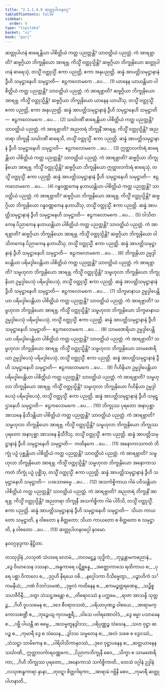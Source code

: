 ```yaml
---
title: "2.1.1.4.9 ဆတ္တုပါဟနဝဂ္ဂ"
tableOfContents: false
sidebar:
  order: 9
type: "tipitaka"
basket: "vi"
book: "pari"
---
```



<DynamicBreadcrumb />

<Division number="226" book="pari" e="ch" v="5" p="121">

<Paragraph number="809" book="pari">
ဆတ္တုပါဟနံ ဓာရေန္တိယာ ပါစိတ္တိယံ ကတ္ထ ပညတ္တန္တိ? သာဝတ္ထိယံ ပညတ္တံ. ကံ အာရဗ္ဘာတိ? ဆဗ္ဗဂ္ဂိယာ ဘိက္ခုနိယော အာရဗ္ဘ. ကိသ္မိံ ဝတ္ထုသ္မိန္တိ? ဆဗ္ဗဂ္ဂိယာ ဘိက္ခုနိယော ဆတ္တုပါဟနံ ဓာရေသုံ, တသ္မိံ ဝတ္ထုသ္မိံ. ဧကာ ပညတ္တိ, ဧကာ အနုပညတ္တိ. ဆန္နံ အာပတ္တိသမုဋ္ဌာနာနံ ဒွီဟိ သမုဋ္ဌာနေဟိ သမုဋ္ဌာတိ—  ဧဠကလောမကေ …ပေ… . (1)
</Paragraph>

<Paragraph number="810" book="pari">
ယာနေန ယာယန္တိယာ ပါစိတ္တိယံ ကတ္ထ ပညတ္တန္တိ? သာဝတ္ထိယံ ပညတ္တံ. ကံ အာရဗ္ဘာတိ? ဆဗ္ဗဂ္ဂိယာ ဘိက္ခုနိယော အာရဗ္ဘ. ကိသ္မိံ ဝတ္ထုသ္မိန္တိ? ဆဗ္ဗဂ္ဂိယာ ဘိက္ခုနိယော ယာနေန ယာယိံသု, တသ္မိံ ဝတ္ထုသ္မိံ. ဧကာ ပညတ္တိ, ဧကာ အနုပညတ္တိ. ဆန္နံ အာပတ္တိသမုဋ္ဌာနာနံ ဒွီဟိ သမုဋ္ဌာနေဟိ သမုဋ္ဌာတိ—  ဧဠကလောမကေ …ပေ… . (2)
</Paragraph>

<Paragraph number="811" book="pari">
သင်္ဃာဏိံ ဓာရေန္တိယာ ပါစိတ္တိယံ ကတ္ထ ပညတ္တန္တိ? သာဝတ္ထိယံ ပညတ္တံ. ကံ အာရဗ္ဘာတိ? အညတရံ ဘိက္ခုနိံ အာရဗ္ဘ. ကိသ္မိံ ဝတ္ထုသ္မိန္တိ? အညတရာ ဘိက္ခုနီ သင်္ဃာဏိံ ဓာရေသိ, တသ္မိံ ဝတ္ထုသ္မိံ. ဧကာ ပညတ္တိ. ဆန္နံ အာပတ္တိသမုဋ္ဌာနာနံ ဒွီဟိ သမုဋ္ဌာနေဟိ သမုဋ္ဌာတိ—  ဧဠကလောမကေ …ပေ… . (3)
</Paragraph>

<Paragraph number="812" book="pari">
ဣတ္ထာလင်္ကာရံ ဓာရေန္တိယာ ပါစိတ္တိယံ ကတ္ထ ပညတ္တန္တိ? သာဝတ္ထိယံ ပညတ္တံ. ကံ အာရဗ္ဘာတိ? ဆဗ္ဗဂ္ဂိယာ ဘိက္ခုနိယော အာရဗ္ဘ. ကိသ္မိံ ဝတ္ထုသ္မိန္တိ? ဆဗ္ဗဂ္ဂိယာ ဘိက္ခုနိယော ဣတ္ထာလင်္ကာရံ ဓာရေသုံ, တသ္မိံ ဝတ္ထုသ္မိံ. ဧကာ ပညတ္တိ. ဆန္နံ အာပတ္တိသမုဋ္ဌာနာနံ ဒွီဟိ သမုဋ္ဌာနေဟိ သမုဋ္ဌာတိ—  ဧဠကလောမကေ …ပေ… . (4)
</Paragraph>

<Paragraph number="813" book="pari">
ဂန္ဓဝဏ္ဏကေန နဟာယန္တိယာ ပါစိတ္တိယံ ကတ္ထ ပညတ္တန္တိ? သာဝတ္ထိယံ ပညတ္တံ. ကံ အာရဗ္ဘာတိ? ဆဗ္ဗဂ္ဂိယာ ဘိက္ခုနိယော အာရဗ္ဘ. ကိသ္မိံ ဝတ္ထုသ္မိန္တိ? ဆဗ္ဗဂ္ဂိယာ ဘိက္ခုနိယော ဂန္ဓဝဏ္ဏကေန နဟာယိံသု, တသ္မိံ ဝတ္ထုသ္မိံ. ဧကာ ပညတ္တိ. ဆန္နံ အာပတ္တိသမုဋ္ဌာနာနံ ဒွီဟိ သမုဋ္ဌာနေဟိ သမုဋ္ဌာတိ—  ဧဠကလောမကေ …ပေ… . (5)
</Paragraph>

<Paragraph number="814" book="pari">
ဝါသိတကေန ပိညာကေန နဟာယန္တိယာ ပါစိတ္တိယံ ကတ္ထ ပညတ္တန္တိ? သာဝတ္ထိယံ ပညတ္တံ. ကံ အာရဗ္ဘာတိ? ဆဗ္ဗဂ္ဂိယာ ဘိက္ခုနိယော အာရဗ္ဘ. ကိသ္မိံ ဝတ္ထုသ္မိန္တိ? ဆဗ္ဗဂ္ဂိယာ ဘိက္ခုနိယော ဝါသိတကေန ပိညာကေန နဟာယိံသု, တသ္မိံ ဝတ္ထုသ္မိံ. ဧကာ ပညတ္တိ. ဆန္နံ အာပတ္တိသမုဋ္ဌာနာနံ ဒွီဟိ သမုဋ္ဌာနေဟိ သမုဋ္ဌာတိ—  ဧဠကလောမကေ …ပေ… . (6)
</Paragraph>

<Paragraph number="815" book="pari">
ဘိက္ခုနိယာ ဥမ္မဒ္ဒါပေန္တိယာ ပရိမဒ္ဒါပေန္တိယာ ပါစိတ္တိယံ ကတ္ထ ပညတ္တန္တိ? သာဝတ္ထိယံ ပညတ္တံ. ကံ အာရဗ္ဘာတိ? သမ္ဗဟုလာ ဘိက္ခုနိယော အာရဗ္ဘ. ကိသ္မိံ ဝတ္ထုသ္မိန္တိ? သမ္ဗဟုလာ ဘိက္ခုနိယော ဘိက္ခုနိယာ ဥမ္မဒ္ဒါပေသုံ ပရိမဒ္ဒါပေသုံ, တသ္မိံ ဝတ္ထုသ္မိံ. ဧကာ ပညတ္တိ. ဆန္နံ အာပတ္တိသမုဋ္ဌာနာနံ ဒွီဟိ သမုဋ္ဌာနေဟိ သမုဋ္ဌာတိ—  ဧဠကလောမကေ …ပေ… . (7)
</Paragraph>

<Paragraph number="816" book="pari">
သိက္ခမာနာယ ဥမ္မဒ္ဒါပေန္တိယာ ပရိမဒ္ဒါပေန္တိယာ ပါစိတ္တိယံ ကတ္ထ ပညတ္တန္တိ? သာဝတ္ထိယံ ပညတ္တံ. ကံ အာရဗ္ဘာတိ? သမ္ဗဟုလာ ဘိက္ခုနိယော အာရဗ္ဘ. ကိသ္မိံ ဝတ္ထုသ္မိန္တိ? သမ္ဗဟုလာ ဘိက္ခုနိယော သိက္ခမာနာယ ဥမ္မဒ္ဒါပေသုံ ပရိမဒ္ဒါပေသုံ, တသ္မိံ ဝတ္ထုသ္မိံ. ဧကာ ပညတ္တိ. ဆန္နံ အာပတ္တိသမုဋ္ဌာနာနံ ဒွီဟိ သမုဋ္ဌာနေဟိ သမုဋ္ဌာတိ—  ဧဠကလောမကေ …ပေ… . (8)
</Paragraph>

<Paragraph number="817" book="pari">
သာမဏေရိယာ ဥမ္မဒ္ဒါပေန္တိယာ ပရိမဒ္ဒါပေန္တိယာ ပါစိတ္တိယံ ကတ္ထ ပညတ္တန္တိ? သာဝတ္ထိယံ ပညတ္တံ. ကံ အာရဗ္ဘာတိ? သမ္ဗဟုလာ ဘိက္ခုနိယော အာရဗ္ဘ. ကိသ္မိံ ဝတ္ထုသ္မိန္တိ? သမ္ဗဟုလာ ဘိက္ခုနိယော သာမဏေရိယာ ဥမ္မဒ္ဒါပေသုံ ပရိမဒ္ဒါပေသုံ, တသ္မိံ ဝတ္ထုသ္မိံ. ဧကာ ပညတ္တိ. ဆန္နံ အာပတ္တိသမုဋ္ဌာနာနံ ဒွီဟိ သမုဋ္ဌာနေဟိ သမုဋ္ဌာတိ—  ဧဠကလောမကေ …ပေ… . (9)
</Paragraph>

<Paragraph number="818" book="pari">
ဂိဟိနိယာ ဥမ္မဒ္ဒါပေန္တိယာ ပရိမဒ္ဒါပေန္တိယာ ပါစိတ္တိယံ ကတ္ထ ပညတ္တန္တိ? သာဝတ္ထိယံ ပညတ္တံ. ကံ အာရဗ္ဘာတိ? သမ္ဗဟုလာ ဘိက္ခုနိယော အာရဗ္ဘ. ကိသ္မိံ ဝတ္ထုသ္မိန္တိ? သမ္ဗဟုလာ ဘိက္ခုနိယော ဂိဟိနိယာ ဥမ္မဒ္ဒါပေသုံ ပရိမဒ္ဒါပေသုံ, တသ္မိံ ဝတ္ထုသ္မိံ. ဧကာ ပညတ္တိ. ဆန္နံ အာပတ္တိသမုဋ္ဌာနာနံ ဒွီဟိ သမုဋ္ဌာနေဟိ သမုဋ္ဌာတိ—  ဧဠကလောမကေ …ပေ… . (10)
</Paragraph>

<Paragraph number="819" book="pari">
ဘိက္ခုဿ ပုရတော အနာပုစ္ဆာ အာသနေ နိသီဒန္တိယာ ပါစိတ္တိယံ ကတ္ထ ပညတ္တန္တိ? သာဝတ္ထိယံ ပညတ္တံ. ကံ အာရဗ္ဘာတိ? သမ္ဗဟုလာ ဘိက္ခုနိယော အာရဗ္ဘ. ကိသ္မိံ ဝတ္ထုသ္မိန္တိ? သမ္ဗဟုလာ ဘိက္ခုနိယော ဘိက္ခုဿ ပုရတော အနာပုစ္ဆာ အာသနေ နိသီဒိံသု, တသ္မိံ ဝတ္ထုသ္မိံ. ဧကာ ပညတ္တိ. ဆန္နံ အာပတ္တိသမုဋ္ဌာနာနံ ဒွီဟိ သမုဋ္ဌာနေဟိ သမုဋ္ဌာတိ—  ကထိနကေ …ပေ… . (11)
</Paragraph>

<Paragraph number="820" book="pari">
အနောကာသကတံ ဘိက္ခုံ ပဉှံ ပုစ္ဆန္တိယာ ပါစိတ္တိယံ ကတ္ထ ပညတ္တန္တိ? သာဝတ္ထိယံ ပညတ္တံ. ကံ အာရဗ္ဘာတိ? သမ္ဗဟုလာ ဘိက္ခုနိယော အာရဗ္ဘ. ကိသ္မိံ ဝတ္ထုသ္မိန္တိ? သမ္ဗဟုလာ ဘိက္ခုနိယော အနောကာသကတံ ဘိက္ခုံ ပဉှံ ပုစ္ဆိံသု, တသ္မိံ ဝတ္ထုသ္မိံ. ဧကာ ပညတ္တိ. ဆန္နံ အာပတ္တိသမုဋ္ဌာနာနံ ဒွီဟိ သမုဋ္ဌာနေဟိ သမုဋ္ဌာတိ—  ပဒသောဓမ္မေ …ပေ… . (12)
</Paragraph>

<Paragraph number="821" book="pari">
အသင်္ကစ္စိကာယ ဂါမံ ပဝိသန္တိယာ ပါစိတ္တိယံ ကတ္ထ ပညတ္တန္တိ? သာဝတ္ထိယံ ပညတ္တံ. ကံ အာရဗ္ဘာတိ? အညတရံ ဘိက္ခုနိံ အာရဗ္ဘ. ကိသ္မိံ ဝတ္ထုသ္မိန္တိ? အညတရာ ဘိက္ခုနီ အသင်္ကစ္စိကာ ဂါမံ ပါဝိသိ, တသ္မိံ ဝတ္ထုသ္မိံ. ဧကာ ပညတ္တိ. ဆန္နံ အာပတ္တိသမုဋ္ဌာနာနံ ဒွီဟိ သမုဋ္ဌာနေဟိ သမုဋ္ဌာတိ—  သိယာ ကာယတော သမုဋ္ဌာတိ, န ဝါစတော န စိတ္တတော; သိယာ ကာယတော စ စိတ္တတော စ သမုဋ္ဌာတိ, န ဝါစတော …ပေ… . (13)

</Paragraph>
</Division>

<Paragraph number="822" type="center" book="pari">
ဆတ္တုပါဟနဝဂ္ဂေါ နဝမော.

  
နဝဝဂ္ဂခုဒ္ဒကာ နိဋ္ဌိတာ.



</Paragraph>

<Paragraph number="823" type="center" book="pari">
တဿုဒ္ဒါနံ


</Paragraph>

<Paragraph number="824" type="verses" book="pari">
_လသုဏံ သံဟရေ လောမံ,_  
_တလမဋ္ဌဉ္စ သုဒ္ဓိကံ;_  
_ဘုဉ္ဇန္တာမကဓညာနံ,_  
_ဒွေ ဝိဃာသေန ဒဿနာ._  

</Paragraph>

<Paragraph number="825" type="verses" book="pari">
_အန္ဓကာရေ ပဋိစ္ဆန္နေ,_  
_အဇ္ဈောကာသေ ရထိကာယ စ;_  
_ပုရေ ပစ္ဆာ ဝိကာလေ စ,_  
_ဒုဂ္ဂဟိ နိရယေ ဝဓိ._  

</Paragraph>

<Paragraph number="826" type="verses" book="pari">
_နဂ္ဂေါဒကာ ဝိသိဗ္ဗေတွာ,_  
_ပဉ္စာဟိကံ သင်္ကမနီယံ;_  
_ဂဏံ ဝိဘင်္ဂသမဏံ,_  
_ဒုဗ္ဗလံ ကထိနေန စ._  

</Paragraph>

<Paragraph number="827" type="verses" book="pari">
_ဧကမဉ္စတ္ထရဏေန,_  
_သဉ္စိစ္စ သဟဇီဝိနီ;_  
_ဒတွာ သံသဋ္ဌအန္တော စ,_  
_တိရောဝဿံ န ပက္ကမေ._  

</Paragraph>

<Paragraph number="828" type="verses" book="pari">
_ရာဇာ အာသန္ဒိ သုတ္တဉ္စ,_  
_ဂိဟိ ဝူပသမေန စ;_  
_ဒဒေ စီဝရာဝသထံ,_  
_ပရိယာပုဏဉ္စ ဝါစယေ._  

</Paragraph>

<Paragraph number="829" type="verses" book="pari">
_အာရာမက္ကောသစဏ္ဍီ စ,_  
_ဘုဉ္ဇေယျ ကုလမစ္ဆရီ;_  
_ဝါသေ ပဝါရဏောဝါဒံ,_  
_ဒွေ ဓမ္မာ ပသာခေန စ._  

</Paragraph>

<Paragraph number="830" type="verses" book="pari">
_ဂဗ္ဘီ ပါယန္တီ ဆ ဓမ္မေ,_  
_အသမ္မတူနဒွါဒသ;_  
_ပရိပုဏ္ဏဉ္စ သံဃေန,_  
_သဟ ဝုဋ္ဌာ ဆ ပဉ္စ စ._  

</Paragraph>

<Paragraph number="831" type="verses" book="pari">
_ကုမာရီ ဒွေ စ သံဃေန,_  
_ဒွါဒသ သမ္မတေန စ;_  
_အလံ သစေ စ ဒွေဝဿံ,_  
_သံသဋ္ဌာ သာမိကေန စ._  

</Paragraph>

<Paragraph number="832" type="verses" book="pari">
_ပါရိဝါသိကာနုဝဿံ,_  
_ဒုဝေ ဝုဋ္ဌာပနေန စ;_  
_ဆတ္တယာနေန သင်္ဃာဏိ,_  
ဣတ္ထာလင်္ကာရဝဏ္ဏကေ._  

</Paragraph>

<Paragraph number="833" type="verses" book="pari">
_ပိညာကဘိက္ခုနီ စေဝ,_  
_သိက္ခာ စ သာမဏေရိကာ;_  
_ဂိဟိ ဘိက္ခုဿ ပုရတော,_  
_အနောကာသံ သင်္ကစ္စိကာတိ._  


</Paragraph>

<Paragraph number="834" type="center" book="pari">
တေသံ ဝဂ္ဂါနံ ဥဒ္ဒါနံ


</Paragraph>

<Paragraph number="835" type="verses" book="pari">
_လသုဏန္ဓကာရာ နှာနာ,_  
_တုဝဋ္ဋာ စိတ္တဂါရကာ;_  
_အာရာမံ ဂဗ္ဘိနီ စေဝ,_  
_ကုမာရီ ဆတ္တုပါဟနာတိ._
</Paragraph>